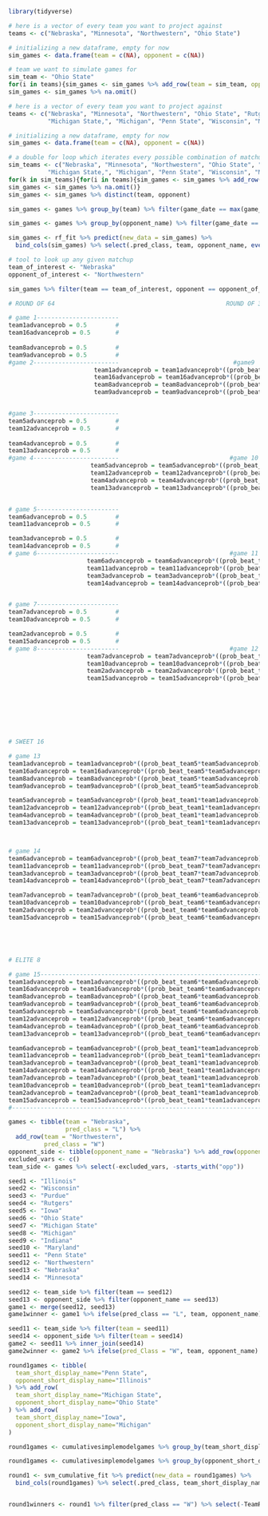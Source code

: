 ```{r}
library(tidyverse)
```

```{r}
# here is a vector of every team you want to project against
teams <- c("Nebraska", "Minnesota", "Northwestern", "Ohio State")

# initializing a new dataframe, empty for now
sim_games <- data.frame(team = c(NA), opponent = c(NA))

# team we want to simulate games for
sim_team <- "Ohio State"
for(i in teams){sim_games <- sim_games %>% add_row(team = sim_team, opponent = i)}
sim_games <- sim_games %>% na.omit()
```

```{r}
# here is a vector of every team you want to project against
teams <- c("Nebraska", "Minnesota", "Northwestern", "Ohio State", "Rutgers", "Iowa", "Illinois", 
           "Michigan State,", "Michigan", "Penn State", "Wisconsin", "Maryland", "Purdue", "Indiana")

# initializing a new dataframe, empty for now
sim_games <- data.frame(team = c(NA), opponent = c(NA))

# a double for loop which iterates every possible combination of matchups and drops NA's and duplicates
sim_teams <- c("Nebraska", "Minnesota", "Northwestern", "Ohio State", "Rutgers", "Iowa", "Illinois", 
           "Michigan State,", "Michigan", "Penn State", "Wisconsin", "Maryland", "Purdue", "Indiana")
for(k in sim_teams){for(i in teams){sim_games <- sim_games %>% add_row(team = sim_teams, opponent = i)}
sim_games <- sim_games %>% na.omit()}
sim_games <- sim_games %>% distinct(team, opponent)
```

```{r}
sim_games <- games %>% group_by(team) %>% filter(game_date == max(game_date) & season == 2022) %>% select(-TeamResult, -starts_with("opp")) %>% right_join(sim_games)

sim_games <- games %>% group_by(opponent_name) %>% filter(game_date == max(game_date) & season == 2022) %>% ungroup() %>% select(-TeamResult, -starts_with("team"), -game_id, -game_date, -season) %>% right_join(sim_games) 

sim_games <- rf_fit %>% predict(new_data = sim_games) %>%
  bind_cols(sim_games) %>% select(.pred_class, team, opponent_name, everything())
```

```{r}
# tool to look up any given matchup
team_of_interest <- "Nebraska"
opponent_of_interest <- "Northwestern"

sim_games %>% filter(team == team_of_interest, opponent == opponent_of_interest)
```

```{r}
# ROUND OF 64                                                ROUND OF 32

# game 1-----------------------
team1advanceprob = 0.5        #
team16advanceprob = 0.5       #                                 
                        
team8advanceprob = 0.5        #
team9advanceprob = 0.5        #
#game 2------------------------                                #game9
                        team1advanceprob = team1advanceprob*((prob_beat_team8*team8advanceprob)+(prob_beat_team9*team9advanceprob))
                        team16advanceprob = team16advanceprob*((prob_beat_team8*team8advanceprob)+(prob_beat_team9*team9advanceprob))
                        team8advanceprob = team8advanceprob*((prob_beat_team1*team1advanceprob)+(prob_beat_team16*team16advanceprob))
                        team9advanceprob = team9advanceprob*((prob_beat_team1*team1advanceprob)+(prob_beat_team16*team16advanceprob))


#game 3------------------------
team5advanceprob = 0.5        #
team12advanceprob = 0.5       #                                 
                       
team4advanceprob = 0.5        #
team13advanceprob = 0.5       #
#game 4------------------------                               #game 10
                       team5advanceprob = team5advanceprob*((prob_beat_team4*team4advanceprob)+(prob_beat_team13*team13advanceprob))
                       team12advanceprob = team12advanceprob*((prob_beat_team4*team4advanceprob)+(prob_beat_team13*team13advanceprob))
                       team4advanceprob = team4advanceprob*((prob_beat_team5*team5advanceprob)+(prob_beat_team12*team12advanceprob))
                       team13advanceprob = team13advanceprob*((prob_beat_team5*team5advanceprob)+(prob_beat_team12*team12advanceprob))


# game 5-----------------------
team6advanceprob = 0.5        #
team11advanceprob = 0.5       #

team3advanceprob = 0.5        #
team14advanceprob = 0.5       #
# game 6-----------------------                               #game 11
                      team6advanceprob = team6advanceprob*((prob_beat_team3*team3advanceprob)+(prob_beat_team14*team14advanceprob))
                      team11advanceprob = team11advanceprob*((prob_beat_team3*team3advanceprob)+(prob_beat_team14*team14advanceprob))
                      team3advanceprob = team3advanceprob*((prob_beat_team6*team6advanceprob)+(prob_beat_team11*team11advanceprob))
                      team14advanceprob = team14advanceprob*((prob_beat_team6*team6advanceprob)+(prob_beat_team11*team11advanceprob))


# game 7-----------------------
team7advanceprob = 0.5        #
team10advanceprob = 0.5       #                                

team2advanceprob = 0.5        #
team15advanceprob = 0.5       #
# game 8-----------------------                               #game 12
                      team7advanceprob = team7advanceprob*((prob_beat_team2*team2advanceprob)+(prob_beat_team15*team15advanceprob))
                      team10advanceprob = team10advanceprob*((prob_beat_team2*team2advanceprob)+(prob_beat_team15*team15advanceprob))
                      team2advanceprob = team2advanceprob*((prob_beat_team7*team7advanceprob)+(prob_beat_team10*team10advanceprob))
                      team15advanceprob = team15advanceprob*((prob_beat_team7*team7advanceprob)+(prob_beat_team10*team10advanceprob))








# SWEET 16

# game 13
team1advanceprob = team1advanceprob*((prob_beat_team5*team5advanceprob)+(prob_beat_team12*team12advanceprob)+(prob_beat_team4*team4advanceprob)+(prob_beat_team13*team13advanceprob))
team16advanceprob = team16advanceprob*((prob_beat_team5*team5advanceprob)+(prob_beat_team12*team12advanceprob)+(prob_beat_team4*team4advanceprob)+(prob_beat_team13*team13advanceprob))
team8advanceprob = team8advanceprob*((prob_beat_team5*team5advanceprob)+(prob_beat_team12*team12advanceprob)+(prob_beat_team4*team4advanceprob)+(prob_beat_team13*team13advanceprob))
team9advanceprob = team9advanceprob*((prob_beat_team5*team5advanceprob)+(prob_beat_team12*team12advanceprob)+(prob_beat_team4*team4advanceprob)+(prob_beat_team13*team13advanceprob))

team5advanceprob = team5advanceprob*((prob_beat_team1*team1advanceprob)+(prob_beat_team16*team16advanceprob)+(prob_beat_team8*team8advanceprob)+(prob_beat_team9*team9advanceprob))
team12advanceprob = team12advanceprob*((prob_beat_team1*team1advanceprob)+(prob_beat_team16*team16advanceprob)+(prob_beat_team8*team8advanceprob)+(prob_beat_team9*team9advanceprob))
team4advanceprob = team4advanceprob*((prob_beat_team1*team1advanceprob)+(prob_beat_team16*team16advanceprob)+(prob_beat_team8*team8advanceprob)+(prob_beat_team9*team9advanceprob))
team13advanceprob = team13advanceprob*((prob_beat_team1*team1advanceprob)+(prob_beat_team16*team16advanceprob)+(prob_beat_team8*team8advanceprob)+(prob_beat_team9*team9advanceprob))



# game 14
team6advanceprob = team6advanceprob*((prob_beat_team7*team7advanceprob)+(prob_beat_team10*team10advanceprob)+(prob_beat_team2*team2advanceprob)+(prob_beat_team15*team15advanceprob))
team11advanceprob = team11advanceprob*((prob_beat_team7*team7advanceprob)+(prob_beat_team10*team10advanceprob)+(prob_beat_team2*team2advanceprob)+(prob_beat_team15*team15advanceprob))
team3advanceprob = team3advanceprob*((prob_beat_team7*team7advanceprob)+(prob_beat_team10*team10advanceprob)+(prob_beat_team2*team2advanceprob)+(prob_beat_team15*team15advanceprob))
team14advanceprob = team14advanceprob*((prob_beat_team7*team7advanceprob)+(prob_beat_team10*team10advanceprob)+(prob_beat_team2*team2advanceprob)+(prob_beat_team15*team15advanceprob))

team7advanceprob = team7advanceprob*((prob_beat_team6*team6advanceprob)+(prob_beat_team11*team11advanceprob)+(prob_beat_team3*team3advanceprob)+(prob_beat_team14*team14advanceprob))
team10advanceprob = team10advanceprob*((prob_beat_team6*team6advanceprob)+(prob_beat_team11*team11advanceprob)+(prob_beat_team3*team3advanceprob)+(prob_beat_team14*team14advanceprob))
team2advanceprob = team2advanceprob*((prob_beat_team6*team6advanceprob)+(prob_beat_team11*team11advanceprob)+(prob_beat_team3*team3advanceprob)+(prob_beat_team14*team14advanceprob))
team15advanceprob = team15advanceprob*((prob_beat_team6*team6advanceprob)+(prob_beat_team11*team11advanceprob)+(prob_beat_team3*team3advanceprob)+(prob_beat_team14*team14advanceprob))





# ELITE 8

# game 15---------------------------------------------------------------------
team1advanceprob = team1advanceprob*((prob_beat_team6*team6advanceprob)+(prob_beat_team11*team11advanceprob)+(prob_beat_team3*team3advanceprob)+(prob_beat_team14*team14advanceprob)+(prob_beat_team7*team7advanceprob)+(prob_beat_team10*team10advanceprob)+(prob_beat_team2*team2advanceprob)+(prob_beat_team15*team15advanceprob))
team16advanceprob = team16advanceprob*((prob_beat_team6*team6advanceprob)+(prob_beat_team11*team11advanceprob)+(prob_beat_team3*team3advanceprob)+(prob_beat_team14*team14advanceprob)+(prob_beat_team7*team7advanceprob)+(prob_beat_team10*team10advanceprob)+(prob_beat_team2*team2advanceprob)+(prob_beat_team15*team15advanceprob))
team8advanceprob = team8advanceprob*((prob_beat_team6*team6advanceprob)+(prob_beat_team11*team11advanceprob)+(prob_beat_team3*team3advanceprob)+(prob_beat_team14*team14advanceprob)+(prob_beat_team7*team7advanceprob)+(prob_beat_team10*team10advanceprob)+(prob_beat_team2*team2advanceprob)+(prob_beat_team15*team15advanceprob))
team9advanceprob = team9advanceprob*((prob_beat_team6*team6advanceprob)+(prob_beat_team11*team11advanceprob)+(prob_beat_team3*team3advanceprob)+(prob_beat_team14*team14advanceprob)+(prob_beat_team7*team7advanceprob)+(prob_beat_team10*team10advanceprob)+(prob_beat_team2*team2advanceprob)+(prob_beat_team15*team15advanceprob))
team5advanceprob = team5advanceprob*((prob_beat_team6*team6advanceprob)+(prob_beat_team11*team11advanceprob)+(prob_beat_team3*team3advanceprob)+(prob_beat_team14*team14advanceprob)+(prob_beat_team7*team7advanceprob)+(prob_beat_team10*team10advanceprob)+(prob_beat_team2*team2advanceprob)+(prob_beat_team15*team15advanceprob))
team12advanceprob = team12advanceprob*((prob_beat_team6*team6advanceprob)+(prob_beat_team11*team11advanceprob)+(prob_beat_team3*team3advanceprob)+(prob_beat_team14*team14advanceprob)+(prob_beat_team7*team7advanceprob)+(prob_beat_team10*team10advanceprob)+(prob_beat_team2*team2advanceprob)+(prob_beat_team15*team15advanceprob))
team4advanceprob = team4advanceprob*((prob_beat_team6*team6advanceprob)+(prob_beat_team11*team11advanceprob)+(prob_beat_team3*team3advanceprob)+(prob_beat_team14*team14advanceprob)+(prob_beat_team7*team7advanceprob)+(prob_beat_team10*team10advanceprob)+(prob_beat_team2*team2advanceprob)+(prob_beat_team15*team15advanceprob))
team13advanceprob = team13advanceprob*((prob_beat_team6*team6advanceprob)+(prob_beat_team11*team11advanceprob)+(prob_beat_team3*team3advanceprob)+(prob_beat_team14*team14advanceprob)+(prob_beat_team7*team7advanceprob)+(prob_beat_team10*team10advanceprob)+(prob_beat_team2*team2advanceprob)+(prob_beat_team15*team15advanceprob))

team6advanceprob = team6advanceprob*((prob_beat_team1*team1advanceprob)+(prob_beat_team16*team16advanceprob)+(prob_beat_team8*team8advanceprob)+(prob_beat_team9*team9advanceprob)+(prob_beat_team5*team5advanceprob)+(prob_beat_team12*team12advanceprob)+(prob_beat_team4*team4advanceprob)+(prob_beat_team13*team13advanceprob))
team11advanceprob = team11advanceprob*((prob_beat_team1*team1advanceprob)+(prob_beat_team16*team16advanceprob)+(prob_beat_team8*team8advanceprob)+(prob_beat_team9*team9advanceprob)+(prob_beat_team5*team5advanceprob)+(prob_beat_team12*team12advanceprob)+(prob_beat_team4*team4advanceprob)+(prob_beat_team13*team13advanceprob))
team3advanceprob = team3advanceprob*((prob_beat_team1*team1advanceprob)+(prob_beat_team16*team16advanceprob)+(prob_beat_team8*team8advanceprob)+(prob_beat_team9*team9advanceprob)+(prob_beat_team5*team5advanceprob)+(prob_beat_team12*team12advanceprob)+(prob_beat_team4*team4advanceprob)+(prob_beat_team13*team13advanceprob))
team14advanceprob = team14advanceprob*((prob_beat_team1*team1advanceprob)+(prob_beat_team16*team16advanceprob)+(prob_beat_team8*team8advanceprob)+(prob_beat_team9*team9advanceprob)+(prob_beat_team5*team5advanceprob)+(prob_beat_team12*team12advanceprob)+(prob_beat_team4*team4advanceprob)+(prob_beat_team13*team13advanceprob))
team7advanceprob = team7advanceprob*((prob_beat_team1*team1advanceprob)+(prob_beat_team16*team16advanceprob)+(prob_beat_team8*team8advanceprob)+(prob_beat_team9*team9advanceprob)+(prob_beat_team5*team5advanceprob)+(prob_beat_team12*team12advanceprob)+(prob_beat_team4*team4advanceprob)+(prob_beat_team13*team13advanceprob))
team10advanceprob = team10advanceprob*((prob_beat_team1*team1advanceprob)+(prob_beat_team16*team16advanceprob)+(prob_beat_team8*team8advanceprob)+(prob_beat_team9*team9advanceprob)+(prob_beat_team5*team5advanceprob)+(prob_beat_team12*team12advanceprob)+(prob_beat_team4*team4advanceprob)+(prob_beat_team13*team13advanceprob))
team2advanceprob = team2advanceprob*((prob_beat_team1*team1advanceprob)+(prob_beat_team16*team16advanceprob)+(prob_beat_team8*team8advanceprob)+(prob_beat_team9*team9advanceprob)+(prob_beat_team5*team5advanceprob)+(prob_beat_team12*team12advanceprob)+(prob_beat_team4*team4advanceprob)+(prob_beat_team13*team13advanceprob))
team15advanceprob = team15advanceprob*((prob_beat_team1*team1advanceprob)+(prob_beat_team16*team16advanceprob)+(prob_beat_team8*team8advanceprob)+(prob_beat_team9*team9advanceprob)+(prob_beat_team5*team5advanceprob)+(prob_beat_team12*team12advanceprob)+(prob_beat_team4*team4advanceprob)+(prob_beat_team13*team13advanceprob))
#---------------------------------------------------------------------------------
```



```{r}
games <- tibble(team = "Nebraska",
                pred_class = "L") %>% 
  add_row(team = "Northwestern",
          pred_class = "W")
opponent_side <- tibble(opponent_name = "Nebraska") %>% add_row(opponent_name = "Northwestern")
excluded_vars <- c()
team_side <- games %>% select(-excluded_vars, -starts_with("opp"))

seed1 <- "Illinois"
seed2 <- "Wisconsin"
seed3 <- "Purdue"
seed4 <- "Rutgers"
seed5 <- "Iowa"
seed6 <- "Ohio State"
seed7 <- "Michigan State"
seed8 <- "Michigan"
seed9 <- "Indiana"
seed10 <- "Maryland"
seed11 <- "Penn State"
seed12 <- "Northwestern"
seed13 <- "Nebraska"
seed14 <- "Minnesota"

seed12 <- team_side %>% filter(team == seed12)
seed13 <- opponent_side %>% filter(opponent_name == seed13)
game1 <- merge(seed12, seed13)
game1winner <- game1 %>% ifelse(pred_class == "L", team, opponent_name)

seed11 <- team_side %>% filter(team = seed11)
seed14 <- opponent_side %>% filter(team = seed14)
game2 <- seed11 %>% inner_join(seed14)
game2winner <- game2 %>% ifelse(pred_Class = "W", team, opponent_name)
```


```{r}
round1games <- tibble(
  team_short_display_name="Penn State",
  opponent_short_display_name="Illinois"
) %>% add_row(
  team_short_display_name="Michigan State",
  opponent_short_display_name="Ohio State"
) %>% add_row(
  team_short_display_name="Iowa",
  opponent_short_display_name="Michigan"
)

round1games <- cumulativesimplemodelgames %>% group_by(team_short_display_name) %>% filter(game_date == max(game_date) & season == 2022) %>% select(-TeamResult, -starts_with("opponent")) %>% right_join(round1games)

round1games <- cumulativesimplemodelgames %>% group_by(opponent_short_display_name) %>% filter(game_date == max(game_date) & season == 2022) %>% ungroup() %>% select(-TeamResult, -starts_with("team"), -game_id, -game_date, -season) %>% right_join(round1games) 

round1 <- svm_cumulative_fit %>% predict(new_data = round1games) %>%
  bind_cols(round1games) %>% select(.pred_class, team_short_display_name, opponent_short_display_name, everything())


round1winners <- round1 %>% filter(pred_class == "W") %>% select(-TeamResult, -starts_with("opponent"))
```



